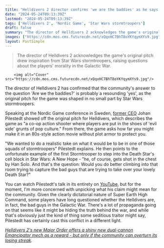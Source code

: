```yaml
---
title: "Helldivers 2 director confirms 'we are the baddies' as he says the game's original pitch was based around a classic Star Wars moment"
date: "2024-05-24T09:13:39Z"
lastmod: "2024-05-24T09:13:39Z"
tags: ['Helldivers 2', 'Nordic Game', 'Star Wars stormtroopers']
draft: false
summary: "The director of Helldivers 2 acknowledges the game's original pitch drew inspiration from Star Wars stormtroopers, raising questions about the players' morality in the Galactic War."
images: ["https://cdn.mos.cms.futurecdn.net/xQqxHC7BhT8oYKYqymXYs9.jpg"]
layout: PostSimple
---
```

> The director of Helldivers 2 acknowledges the game's original pitch drew inspiration from Star Wars stormtroopers, raising questions about the players' morality in the Galactic War.


        <img alt="Cover" src="https://cdn.mos.cms.futurecdn.net/xQqxHC7BhT8oYKYqymXYs9.jpg"/>
        
The director of Helldivers 2 has confirmed that the community's answer to the question 'Are we the baddies?' is probably a resounding 'yes', as the original pitch for the game was shaped in no small part by Star Wars stormtroopers.

Speaking at the Nordic Game conference in Sweden, [former CEO](https://www.gamesradar.com/games/third-person-shooter/as-helldivers-2s-creative-director-steps-down-as-ceo-he-agrees-guns-are-too-weak-armor-is-too-boring-and-planets-are-too-repetitive/) Johan Pilestedt showed off the original pitch for Helldivers, which describes the game as "a co-op action shooter where players are put in the shoes of 'evil side' grunts of pop culture." From there, the game asks how far you might make it in an 80s-style action movie without plot armor to protect you.

"We wanted to do a realistic take on what it would be to be in one of those squads of stormtroopers" Pilestedt explains. He then points to the unfortunate example of the first Stormtrooper to step into the Death Star's cell block in Star Wars: A New Hope - "he, of course, gets shot in the chest by Han Solo. And that's the question: Would you do better climbing into that room trying to capture the bad guys that are trying to take over your lovely Death Star?"

You can watch Pilestedt's talk in its entirety on [YouTube](https://www.youtube.com/live/CVItevGgOnE?feature=shared&t=16628), but for the moment, I'm more concerned with unpicking what his claim might mean for the community. Given the clearly dictatorial nature of Super Earth High Command, some players have long questioned whether the Helldivers are, in fact, the bad guys in the Galactic War. There's a lot of propaganda going on that seems like it might be hiding the truth behind the war, and while that's obviously just the kind of thing some seditious traitor might say, Pilestedt has certainly cast this conflict in a different light.

[<em>Helldivers 2's new Major Order offers a shiny new dual-cannon Emancipator mech as a reward - but only if the community can overturn its losing streak</em>](https://www.gamesradar.com/games/third-person-shooter/helldivers-2s-new-major-order-offers-a-shiny-new-dual-cannon-emancipator-mech-as-a-reward-but-only-if-the-community-can-overturn-its-losing-streak/)*.*
        